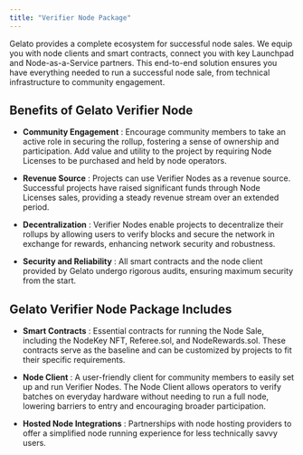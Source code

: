 ```yaml
---
title: "Verifier Node Package"
---
```


Gelato provides a complete ecosystem for successful node sales. We equip you with node clients and smart contracts, connect you with key Launchpad and Node-as-a-Service partners. This end-to-end solution ensures you have everything needed to run a successful node sale, from technical infrastructure to community engagement.

## Benefits of Gelato Verifier Node

- **Community Engagement** :
  Encourage community members to take an active role in securing the rollup,
  fostering a sense of ownership and participation. Add value and utility to the
  project by requiring Node Licenses to be purchased and held by node operators.

- **Revenue Source** :
  Projects can use Verifier Nodes as a revenue source. Successful projects have
  raised significant funds through Node Licenses sales, providing a steady
  revenue stream over an extended period.

- **Decentralization** :
  Verifier Nodes enable projects to decentralize their rollups by allowing users
  to verify blocks and secure the network in exchange for rewards, enhancing
  network security and robustness.

- **Security and Reliability** :
All smart contracts and the node client provided by Gelato undergo rigorous audits, ensuring maximum security from the start.

## Gelato Verifier Node Package Includes

- **Smart Contracts** :
  Essential contracts for running the Node Sale, including the NodeKey NFT,
  Referee.sol, and NodeRewards.sol. These contracts serve as the baseline and can
  be customized by projects to fit their specific requirements.

- **Node Client** :
  A user-friendly client for community members to easily set up and run Verifier
  Nodes. The Node Client allows operators to verify batches on everyday hardware
  without needing to run a full node, lowering barriers to entry and encouraging
  broader participation.

- **Hosted Node Integrations** :
Partnerships with node hosting providers to offer a simplified node running experience for less technically savvy users.
